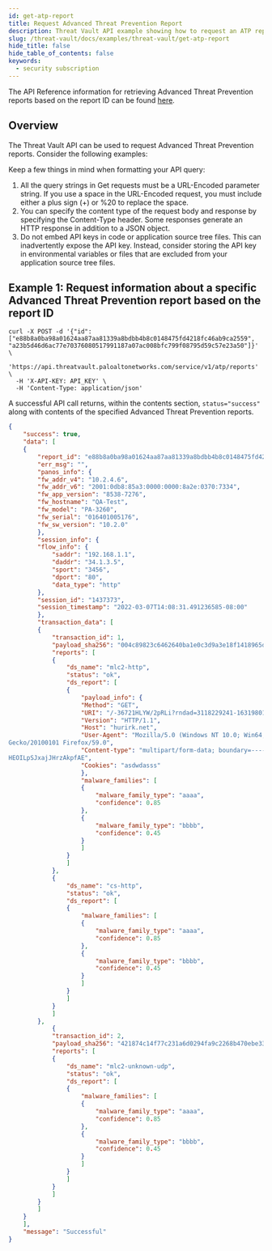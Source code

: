 ```yaml
---
id: get-atp-report
title: Request Advanced Threat Prevention Report
description: Threat Vault API example showing how to request an ATP report.
slug: /threat-vault/docs/examples/threat-vault/get-atp-report
hide_title: false
hide_table_of_contents: false
keywords:
  - security subscription
---
```


The API Reference information for retrieving Advanced Threat Prevention reports based on the report ID can be found [here](/cdss/threat-vault/api/advanced-threat-prevention#operation/postatpreportsbatchmode).

## Overview

The Threat Vault API can be used to request Advanced Threat Prevention reports. Consider the following examples:

Keep a few things in mind when formatting your API query:

1. All the query strings in Get requests must be a URL-Encoded parameter string. If you use a space in the URL-Encoded request, you must include either a plus sign (+) or %20 to replace the space.
2. You can specify the content type of the request body and response by specifying the Content-Type header. Some responses generate an HTTP response in addition to a JSON object.
3. Do not embed API keys in code or application source tree files. This can inadvertently expose the API key. Instead, consider storing the API key in environmental variables or files that are excluded from your application source tree files.

## Example 1: Request information about a specific Advanced Threat Prevention report based on the report ID

```shell-session
curl -X POST -d '{"id": ["e88b8a0ba98a01624aa87aa81339a8bdbb4b8c0148475fd4218fc46ab9ca2559", "a23b5d46d6ac77e70376080517991187a07ac008bfc799f08795d59c57e23a50"]}' \
  'https://api.threatvault.paloaltonetworks.com/service/v1/atp/reports' \
  -H 'X-API-KEY: API_KEY' \
  -H 'Content-Type: application/json'
```

A successful API call returns, within the contents section, `status="success"` along with contents of the specified Advanced Threat Prevention reports.

```json
{
    "success": true,
    "data": [
	{
	    "report_id": "e88b8a0ba98a01624aa87aa81339a8bdbb4b8c0148475fd4218fc46ab9ca2559",
	    "err_msg": "",
	    "panos_info": {
		"fw_addr_v4": "10.2.4.6",
		"fw_addr_v6": "2001:0db8:85a3:0000:0000:8a2e:0370:7334",
		"fw_app_version": "8538-7276",
		"fw_hostname": "QA-Test",
		"fw_model": "PA-3260",
		"fw_serial": "016401005176",
		"fw_sw_version": "10.2.0"
	    },
	    "session_info": {
		"flow_info": {
		    "saddr": "192.168.1.1",
		    "daddr": "34.1.3.5",
		    "sport": "3456",
		    "dport": "80",
		    "data_type": "http"
		},
		"session_id": "1437373",
		"session_timestamp": "2022-03-07T14:08:31.491236585-08:00"
	    },
	    "transaction_data": [
		{
		    "transaction_id": 1,
		    "payload_sha256": "004c89823c6462640ba1e0c3d9a3e18f1418965df809d88b8687fc9137246871",
		    "reports": [
			{
			    "ds_name": "mlc2-http",
			    "status": "ok",
			    "ds_report": [
				{
				    "payload_info": {
					"Method": "GET",
					"URI": "/-36721HLYW/2pRLi?rndad=3118229241-1631980139",
					"Version": "HTTP/1.1",
					"Host": "hurirk.net",
					"User-Agent": "Mozilla/5.0 (Windows NT 10.0; Win64; x64; rv:59.0)
Gecko/20100101 Firefox/59.0",
					"Content-type": "multipart/form-data; boundary=---------------------
HEOILpSJxajJHrzAkpfAE",
					"Cookies": "asdwdasss"
				    },
				    "malware_families": [
					{
					    "malware_family_type": "aaaa",
					    "confidence": 0.85
					},
					{
	  				    "malware_family_type": "bbbb",
					    "confidence": 0.45
					}
				    ]
				}
			    ]
			},
			{
			    "ds_name": "cs-http",
			    "status": "ok",
			    "ds_report": [
				{
				    "malware_families": [
					{
					    "malware_family_type": "aaaa",
					    "confidence": 0.85
					},
					{
					    "malware_family_type": "bbbb",
					    "confidence": 0.45
					}
				    ]
				}
			    ]
			}
		    ]
		},
	    	{
		    "transaction_id": 2,
		    "payload_sha256": "421874c14f77c231a6d0294fa9c2268b470ebe33674dd19af9c0dbb5353b4e74",
		    "reports": [
			{
			    "ds_name": "mlc2-unknown-udp",
			    "status": "ok",
			    "ds_report": [
				{
				    "malware_families": [
					{
					    "malware_family_type": "aaaa",
					    "confidence": 0.85
					},
					{
					    "malware_family_type": "bbbb",
					    "confidence": 0.45
					}
				    ]
				}
			    ]
			}
		    ]
		}
	    ]
	}
    ],
    "message": "Successful"
}
```

